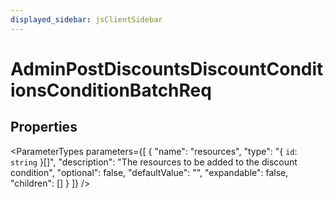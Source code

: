 ```yaml
---
displayed_sidebar: jsClientSidebar
---
```



# AdminPostDiscountsDiscountConditionsConditionBatchReq

## Properties

<ParameterTypes parameters={[
  {
    "name": "resources",
    "type": "{ `id`: `string`  }[]",
    "description": "The resources to be added to the discount condition",
    "optional": false,
    "defaultValue": "",
    "expandable": false,
    "children": []
  }
]} />
